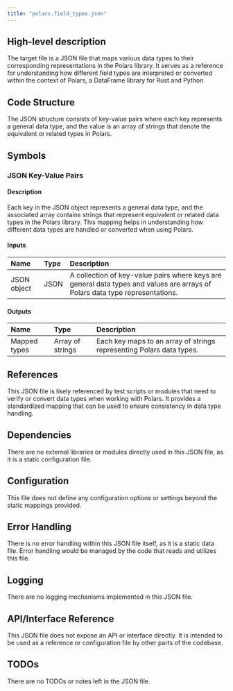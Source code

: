 ```yaml
---
title: "polars.field_types.json"
---
```


## High-level description

The target file is a JSON file that maps various data types to their corresponding representations in the Polars library. It serves as a reference for understanding how different field types are interpreted or converted within the context of Polars, a DataFrame library for Rust and Python.

## Code Structure

The JSON structure consists of key-value pairs where each key represents a general data type, and the value is an array of strings that denote the equivalent or related types in Polars.

## Symbols

### JSON Key-Value Pairs
#### Description
Each key in the JSON object represents a general data type, and the associated array contains strings that represent equivalent or related data types in the Polars library. This mapping helps in understanding how different data types are handled or converted when using Polars.

#### Inputs
| Name | Type | Description |
|:-----|:-----|:------------|
| JSON object | JSON | A collection of key-value pairs where keys are general data types and values are arrays of Polars data type representations. |

#### Outputs
| Name | Type | Description |
|:-----|:-----|:------------|
| Mapped types | Array of strings | Each key maps to an array of strings representing Polars data types. |

## References

This JSON file is likely referenced by test scripts or modules that need to verify or convert data types when working with Polars. It provides a standardized mapping that can be used to ensure consistency in data type handling.

## Dependencies

There are no external libraries or modules directly used in this JSON file, as it is a static configuration file.

## Configuration

This file does not define any configuration options or settings beyond the static mappings provided.

## Error Handling

There is no error handling within this JSON file itself, as it is a static data file. Error handling would be managed by the code that reads and utilizes this file.

## Logging

There are no logging mechanisms implemented in this JSON file.

## API/Interface Reference

This JSON file does not expose an API or interface directly. It is intended to be used as a reference or configuration file by other parts of the codebase.

## TODOs

There are no TODOs or notes left in the JSON file.